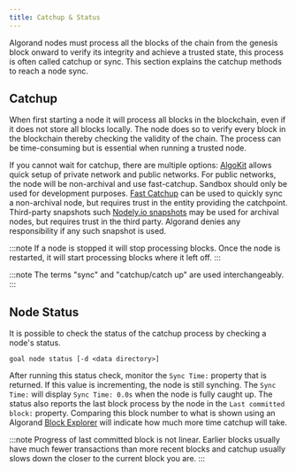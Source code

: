 ```yaml
---
title: Catchup & Status
---
```


Algorand nodes must process all the blocks of the chain from the genesis block onward to verify its integrity and achieve a trusted state, this process is often called catchup or sync.
This section explains the catchup methods to reach a node sync.

## Catchup

When first starting a node it will process all blocks in the blockchain, even if it does not store all blocks locally. The node does so to verify every block in the blockchain thereby checking the validity of the chain. The process can be time-consuming but is essential when running a trusted node.

If you cannot wait for catchup, there are multiple options: [AlgoKit](https://algorand.co/algokit) allows quick setup of private network and public networks. For public networks, the node will be non-archival and use fast-catchup. Sandbox should only be used for development purposes. [Fast Catchup](/nodes/installation/manual-installation#fast-catchup) can be used to quickly sync a non-archival node, but requires trust in the entity providing the catchpoint. Third-party snapshots such [Nodely.io snapshots](https://nodely.io/extras/) may be used for archival nodes, but requires trust in the third party. Algorand denies any responsibility if any such snapshot is used.

:::note
If a node is stopped it will stop processing blocks. Once the node is restarted, it will start processing blocks where it left off.
:::

:::note
The terms "sync" and "catchup/catch up" are used interchangeably.
:::

## Node Status

It is possible to check the status of the catchup process by checking a node's status.

```shell showLineNumbers=false frame=none
goal node status [-d <data directory>]
```

After running this status check, monitor the `Sync Time:` property that is returned. If this value is incrementing, the node is still synching. The `Sync Time:` will display `Sync Time: 0.0s` when the node is fully caught up. The status also reports the last block process by the node in the `Last committed block:` property. Comparing this block number to what is shown using an Algorand [Block Explorer](https://metrics.allo.info/) will indicate how much more time catchup will take.

:::note
Progress of last committed block is not linear. Earlier blocks usually have much fewer transactions than more recent blocks and catchup usually slows down the closer to the current block you are.
:::
